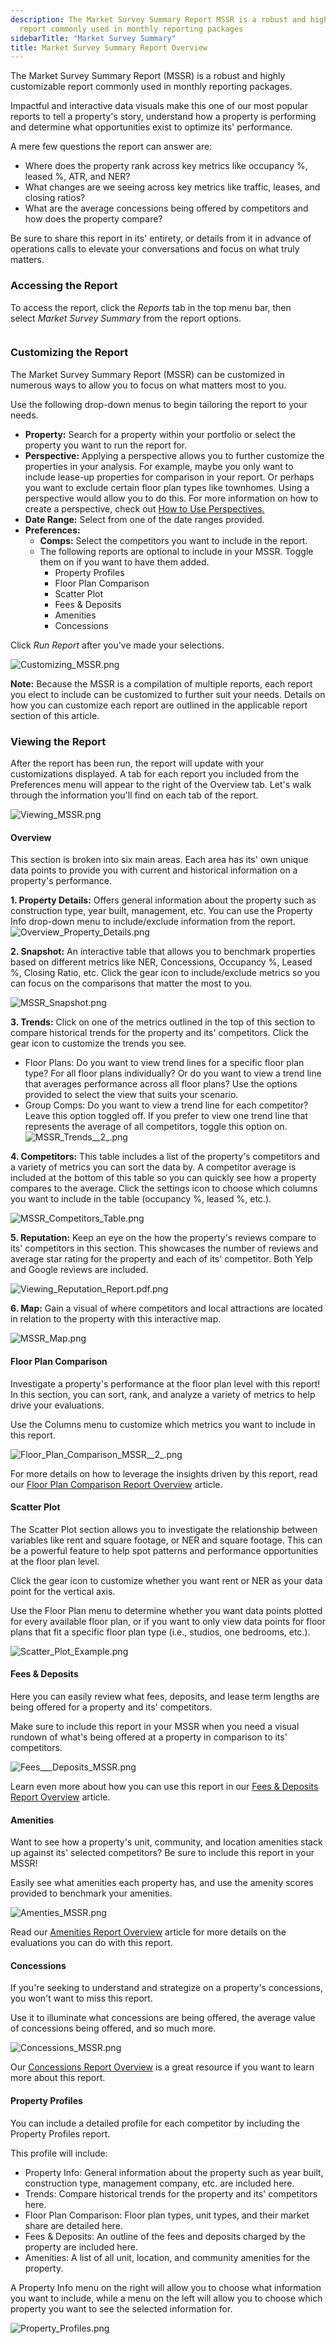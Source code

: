 ```yaml
---
description: The Market Survey Summary Report MSSR is a robust and highly customizable
  report commonly used in monthly reporting packages
sidebarTitle: "Market Survey Summary"
title: Market Survey Summary Report Overview
---
```


The Market Survey Summary Report (MSSR) is a robust and highly customizable report commonly used in monthly reporting packages.


Impactful and interactive data visuals make this one of our most popular reports to tell a property's story, understand how a property is performing and determine what opportunities exist to optimize its' performance. 


A mere few questions the report can answer are:


+ Where does the property rank across key metrics like occupancy %, leased %, ATR, and NER?
+ What changes are we seeing across key metrics like traffic, leases, and closing ratios?
+ What are the average concessions being offered by competitors and how does the property compare?


Be sure to share this report in its' entirety, or details from it in advance of operations calls to elevate your conversations and focus on what truly matters. 


### Accessing the Report


To access the report, click the *Reports* tab in the top menu bar, then select *Market Survey Summary* from the report options. 


<Frame caption="Overview of customizable report options for property and research data.">
  <img src="/images/radix/f387ba8a59f910c38b77fa8364e803d4084856c2.png" alt="" />
</Frame>


### Customizing the Report


The Market Survey Summary Report (MSSR) can be customized in numerous ways to allow you to focus on what matters most to you. 


Use the following drop-down menus to begin tailoring the report to your needs.


* **Property:** Search for a property within your portfolio or select the property you want to run the report for.
* **Perspective:** Applying a perspective allows you to further customize the properties in your analysis. For example, maybe you only want to include lease-up properties for comparison in your report. Or perhaps you want to exclude certain floor plan types like townhomes. Using a perspective would allow you to do this. For more information on how to create a perspective, check out [How to Use Perspectives.](../evaluating-your-portfolio-s-performance/how-to-use-perspectives)
* **Date Range:** Select from one of the date ranges provided.
* **Preferences:**
	+ **Comps:** Select the competitors you want to include in the report.
	+ The following reports are optional to include in your MSSR. Toggle them on if you want to have them added.
		- Property Profiles
		- Floor Plan Comparison
		- Scatter Plot
		- Fees & Deposits
		- Amenities
		- Concessions


Click *Run Report* after you've made your selections. 


<Frame caption="Market survey report interface with property selection and preferences menu.">
  <img src="/images/radix/f12a976c3d23df20905f64d619e8fbe0d5cbfde1.png" alt="Customizing_MSSR.png" />
</Frame>


**Note:** Because the MSSR is a compilation of multiple reports, each report you elect to include can be customized to further suit your needs. Details on how you can customize each report are outlined in the applicable report section of this article. 


### Viewing the Report


After the report has been run, the report will update with your customizations displayed. A tab for each report you included from the Preferences menu will appear to the right of the Overview tab. Let's walk through the information you'll find on each tab of the report. 


<Frame caption="Market survey summary for Augustus Apartments, displaying property details and last survey date.">
  <img src="/images/radix/ac3d05828103fd2ac063ad99c9e9b8c1013b12ad.png" alt="Viewing_MSSR.png" />
</Frame>


#### Overview


This section is broken into six main areas. Each area has its' own unique data points to provide you with current and historical information on a property's performance. 


**1. Property Details:** Offers general information about the property such as construction type, year built, management, etc. You can use the Property Info drop-down menu to include/exclude information from the report.![Overview_Property_Details.png](/images/radix/32d8094ed993dcb59912eba735b3eee54e3927c7.png)


**2. Snapshot:** An interactive table that allows you to benchmark properties based on different metrics like NER, Concessions, Occupancy %, Leased %, Closing Ratio, etc. Click the gear icon to include/exclude metrics so you can focus on the comparisons that matter the most to you. 


<Frame caption="Market survey summary displaying apartment metrics and rankings in Scottsdale, AZ.">
  <img src="/images/radix/926c5ac1582ffc4e98f97becbf03a9edc4d95bee.png" alt="MSSR_Snapshot.png" />
</Frame>


**3. Trends:** Click on one of the metrics outlined in the top of this section to compare historical trends for the property and its' competitors. Click the gear icon to customize the trends you see.


* Floor Plans: Do you want to view trend lines for a specific floor plan type? For all floor plans individually? Or do you want to view a trend line that averages performance across all floor plans? Use the options provided to select the view that suits your scenario.
* Group Comps: Do you want to view a trend line for each competitor? Leave this option toggled off. If you prefer to view one trend line that represents the average of all competitors, toggle this option on.![MSSR_Trends__2_.png](/images/radix/63d08262d1e0e969e088939edc1624e80d19265c.png)


**4. Competitors:** This table includes a list of the property's competitors and a variety of metrics you can sort the data by. A competitor average is included at the bottom of this table so you can quickly see how a property compares to the average. Click the settings icon to choose which columns you want to include in the table (occupancy %, leased %, etc.).


<Frame caption="Table displaying competitor apartment data, including occupancy and leasing percentages.">
  <img src="/images/radix/de5cf57dd3878178c234876e775dd78ae41cce5a.png" alt="MSSR_Competitors_Table.png" />
</Frame>


**5. Reputation:** Keep an eye on the how the property's reviews compare to its' competitors in this section. This showcases the number of reviews and average star rating for the property and each of its' competitor. Both Yelp and Google reviews are included.


<Frame caption="Table displaying property names, addresses, and review ratings from Yelp and Google.">
  <img src="/images/radix/70e4f149e6ad4d82392a5e611c2ea1a759f8fa5a.png" alt="Viewing_Reputation_Report.pdf.png" />
</Frame>


**6. Map:** Gain a visual of where competitors and local attractions are located in relation to the property with this interactive map.


<Frame caption="Map displaying locations of various apartments in the Phoenix area.">
  <img src="/images/radix/cf1c12604cd22a8a333c8715b459b003b7aaa0ad.png" alt="MSSR_Map.png" />
</Frame>


#### Floor Plan Comparison


Investigate a property's performance at the floor plan level with this report! In this section, you can sort, rank, and analyze a variety of metrics to help drive your evaluations. 


Use the Columns menu to customize which metrics you want to include in this report. 


<Frame caption="Table displaying floor plan comparison for various properties with key metrics.">
  <img src="/images/radix/9a5004bcc983bea063c83c7047523e40af0b6921.png" alt="Floor_Plan_Comparison_MSSR__2_.png" />
</Frame>


For more details on how to leverage the insights driven by this report, read our [Floor Plan Comparison Report Overview](floor-plan-comparison-report-overview) article. 


#### Scatter Plot


The Scatter Plot section allows you to investigate the relationship between variables like rent and square footage, or NER and square footage. This can be a powerful feature to help spot patterns and performance opportunities at the floor plan level.


Click the gear icon to customize whether you want rent or NER as your data point for the vertical axis.


Use the Floor Plan menu to determine whether you want data points plotted for every available floor plan, or if you want to only view data points for floor plans that fit a specific floor plan type (i.e., studios, one bedrooms, etc.). 


<Frame caption="Scatter plot displaying rent versus square footage for various apartment complexes.">
  <img src="/images/radix/fa4821e81663f3eee9dd9fbeb761f245a2720af9.png" alt="Scatter_Plot_Example.png" />
</Frame>


#### Fees & Deposits


Here you can easily review what fees, deposits, and lease term lengths are being offered for a property and its' competitors. 


Make sure to include this report in your MSSR when you need a visual rundown of what's being offered at a property in comparison to its' competitors. 


<Frame caption="Table displaying fees and deposits for various apartment complexes.">
  <img src="/images/radix/65467e074a315135b27331c7f030ca8f4b1e3cab.png" alt="Fees___Deposits_MSSR.png" />
</Frame>


Learn even more about how you can use this report in our [Fees & Deposits Report Overview](fees-deposits-report-overview) article.


#### Amenities


Want to see how a property's unit, community, and location amenities stack up against its' selected competitors? Be sure to include this report in your MSSR! 


Easily see what amenities each property has, and use the amenity scores provided to benchmark your amenities. 


<Frame caption="Amenities comparison table for various apartment complexes, including scores and available features.">
  <img src="/images/radix/43363da3d56a71a1e4ce0b15d0b25bf7138d4513.png" alt="Amenties_MSSR.png" />
</Frame>


Read our [Amenities Report Overview](amenities-report-overview) article for more details on the evaluations you can do with this report. 


#### Concessions


If you're seeking to understand and strategize on a property's concessions, you won't want to miss this report.


Use it to illuminate what concessions are being offered, the average value of concessions being offered, and so much more. 


<Frame caption="Concessions report for Augustus Apartments with market rent and concession metrics.">
  <img src="/images/radix/ad9d0315aae0e3a519607016f10b5badf25495af.png" alt="Concessions_MSSR.png" />
</Frame>


Our [Concessions Report Overview](concessions-report-overview) is a great resource if you want to learn more about this report. 


#### Property Profiles


You can include a detailed profile for each competitor by including the Property Profiles report.


This profile will include:


* Property Info: General information about the property such as year built, construction type, management company, etc. are included here.
* Trends: Compare historical trends for the property and its' competitors here.
* Floor Plan Comparison: Floor plan types, unit types, and their market share are detailed here.
* Fees & Deposits: An outline of the fees and deposits charged by the property are included here.
* Amenities: A list of all unit, location, and community amenities for the property.


A Property Info menu on the right will allow you to choose what information you want to include, while a menu on the left will allow you to choose which property you want to see the selected information for. 


<Frame caption="Property profile for Augustus Apartments, displaying key details and contact information.">
  <img src="/images/radix/716255fa6fcd41def1f6bf971690f566f1af2cd4.png" alt="Property_Profiles.png" />
</Frame>